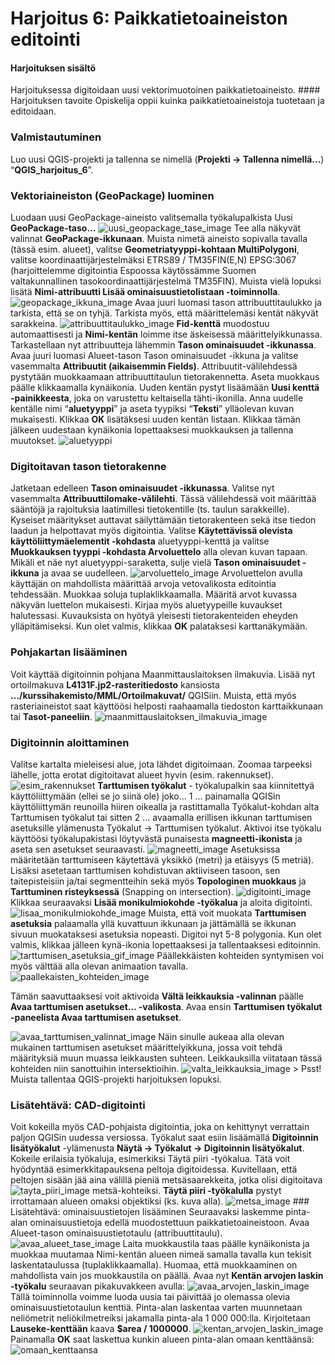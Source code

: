 # Harjoitus 6: Paikkatietoaineiston editointi

#### Harjoituksen sisältö
Harjoituksessa digitoidaan uusi vektorimuotoinen paikkatietoaineisto.
#### Harjoituksen tavoite
Opiskelija oppii kuinka paikkatietoaineistoja tuotetaan ja editoidaan.


### Valmistautuminen
Luo uusi QGIS-projekti ja tallenna se nimellä (**Projekti → Tallenna nimellä…**) “**QGIS_harjoitus_6**”.

### Vektoriaineiston (GeoPackage) luominen
Luodaan uusi GeoPackage-aineisto valitsemalla työkalupalkista Uusi **GeoPackage-taso…**
![uusi_geopackage_tase_image](GP002_johdanto_qgisin_kayttoon/src/img/harjoitus_6/image21.png)
Tee alla näkyvät valinnat **GeoPackage-ikkunaan**. Muista nimetä aineisto sopivalla tavalla (tässä esim. alueet), valitse **Geometriatyyppi-kohtaan MultiPolygoni**, valitse koordinaattijärjestelmäksi ETRS89 / TM35FIN(E,N) EPSG:3067 (harjoittelemme digitointia Espoossa käytössämme Suomen valtakunnallinen tasokoordinaattijärjestelmä TM35FIN). Muista vielä lopuksi lisätä **Nimi-attribuutti Lisää ominaisuustietolistaan -toiminnolla**.
![geopackage_ikkuna_image](GP002_johdanto_qgisin_kayttoon/src/img/harjoitus_6/image14.png)
Avaa juuri luomasi tason attribuuttitaulukko ja tarkista, että se on tyhjä. Tarkista myös, että määrittelemäsi kentät näkyvät sarakkeina.
![attribuuttitaulukko_image](GP002_johdanto_qgisin_kayttoon/src/img/harjoitus_6/image4.png)
**Fid-kenttä** muodostuu automaattisesti ja **Nimi-kentän** loimme itse äskeisessä määrittelyikkunassa.
Tarkastellaan nyt attribuutteja lähemmin **Tason ominaisuudet -ikkunassa**. Avaa juuri luomasi Alueet-tason Tason ominaisuudet -ikkuna ja valitse vasemmalta **Attribuutit (aikaisemmin Fields)**. Attribuutit-välilehdessä pystytään muokkaamaan attribuuttitaulun tietorakennetta. Aseta muokkaus päälle klikkaamalla kynäikonia. Uuden kentän pystyt lisäämään **Uusi kenttä -painikkeesta**, joka on varustettu keltaisella tähti-ikonilla. 
Anna uudelle kentälle nimi “**aluetyyppi**” ja aseta tyypiksi “**Teksti**” ylläolevan kuvan mukaisesti. Klikkaa **OK** lisätäksesi uuden kentän listaan. Klikkaa tämän jälkeen uudestaan kynäikonia lopettaaksesi muokkauksen ja tallenna muutokset.
![aluetyyppi](GP002_johdanto_qgisin_kayttoon/src/img/harjoitus_6/image1.png)

### Digitoitavan tason tietorakenne
Jatketaan edelleen **Tason ominaisuudet -ikkunassa**. Valitse nyt vasemmalta **Attribuuttilomake-välilehti**. Tässä välilehdessä voit määrittää sääntöjä ja rajoituksia laatimillesi tietokentille (ts. taulun sarakkeille). Kyseiset määritykset auttavat säilyttämään tietorakenteen sekä itse tiedon laadun ja helpottavat myös digitointia.
Valitse **Käytettävissä olevista käyttöliittymäelementit -kohdasta** aluetyyppi-kenttä ja valitse **Muokkauksen tyyppi -kohdasta Arvoluettelo** alla olevan kuvan tapaan. Mikäli et näe nyt aluetyyppi-saraketta, sulje vielä **Tason ominaisuudet -ikkuna** ja avaa se uudelleen.
![arvoluettelo_image](GP002_johdanto_qgisin_kayttoon/src/img/harjoitus_6/image11.png)
Arvoluettelon avulla käyttäjän on mahdollista määrittää arvoja vetovalikosta editointia tehdessään. Muokkaa soluja tuplaklikkaamalla. Määritä arvot kuvassa näkyvän luettelon mukaisesti. Kirjaa myös aluetyypeille kuvaukset halutessasi. Kuvauksista on hyötyä yleisesti tietorakenteiden eheyden ylläpitämiseksi. Kun olet valmis, klikkaa **OK** palataksesi karttanäkymään. 

### Pohjakartan lisääminen
Voit käyttää digitoinnin pohjana Maanmittauslaitoksen ilmakuvia. Lisää nyt ortoilmakuva **L4131F.jp2-rasteritiedosto** kansiosta **.../kurssihakemisto/MML/Ortoilmakuvat/** QGISiin. Muista, että myös rasteriaineistot saat käyttöösi helposti raahaamalla tiedoston karttaikkunaan tai **Tasot-paneeliin**. 
![maanmittauslaitoksen_ilmakuvia_image](GP002_johdanto_qgisin_kayttoon/src/img/harjoitus_6/image13.png)

### Digitoinnin aloittaminen
Valitse kartalta mieleisesi alue, jota lähdet digitoimaan. Zoomaa tarpeeksi lähelle, jotta erotat digitoitavat alueet hyvin (esim. rakennukset).
![esim_rakennukset](GP002_johdanto_qgisin_kayttoon/src/img/harjoitus_6/image3.png)
**Tarttumisen työkalut** - työkalupalkin saa kiinnitettyä käyttöliittymään (ellei se jo siinä ole) joko… 
1 … painamalla QGISin käyttöliittymän reunoilla hiiren oikealla ja rastittamalla Työkalut-kohdan alta Tarttumisen työkalut tai sitten
2 … avaamalla erillisen ikkunan tarttumisen asetuksille ylämenusta Työkalut → Tarttumisen työkalut.
Aktivoi itse työkalu käyttöösi työkalupakistasi löytyvästä punaisesta **magneetti-ikonista** ja aseta sen asetukset seuraavasti.
![magneetti_image](GP002_johdanto_qgisin_kayttoon/src/img/harjoitus_6/image9.png)
Asetuksissa määritetään tarttumiseen käytettävä yksikkö (metri) ja etäisyys (5 metriä). Lisäksi asetetaan tarttumisen kohdistuvan aktiiviseen tasoon, sen taitepisteisiin ja/tai segmentteihin sekä myös **Topologinen muokkaus** ja **Tarttuminen risteyksessä** (Snapping on intersection).
![digitointi_image](GP002_johdanto_qgisin_kayttoon/src/img/harjoitus_6/image7.png)
Klikkaa seuraavaksi **Lisää monikulmiokohde -työkalua**  ja aloita digitointi. 
![lisaa_monikulmiokohde_image](GP002_johdanto_qgisin_kayttoon/src/img/harjoitus_6/image17.png)
Muista, että voit muokata **Tarttumisen asetuksia** palaamalla yllä kuvattuun ikkunaan ja jättämällä se ikkunan sivuun muokataksesi asetuksia nopeasti. Digitoi nyt 5-8 polygonia. Kun olet valmis, klikkaa jälleen kynä-ikonia lopettaaksesi ja tallentaaksesi editoinnin. 
![tarttumisen_asetuksia_gif_image](GP002_johdanto_qgisin_kayttoon/src/img/harjoitus_6/image18.gif)
Päällekkäisten kohteiden syntymisen voi myös välttää alla olevan animaation tavalla.
![paallekaisten_kohteiden_image](GP002_johdanto_qgisin_kayttoon/src/img/harjoitus_6/image19.gif)

Tämän saavuttaaksesi voit aktivoida **Vältä leikkauksia -valinnan** päälle **Avaa tarttumisen asetukset... -valikosta**. Avaa ensin **Tarttumisen työkalut -paneelista Avaa tarttumisen asetukset**.

![avaa_tarttumisen_valinnat_image](GP002_johdanto_qgisin_kayttoon/src/img/harjoitus_6/image12.png)
Näin sinulle aukeaa alla olevan mukainen tarttumisen asetukset määrittelyikkuna, jossa voit tehdä määrityksiä muun muassa leikkausten suhteen. Leikkauksilla viitataan tässä kohteiden niin sanottuihin intersektioihin.
![valta_leikkauksia_image](GP002_johdanto_qgisin_kayttoon/src/img/harjoitus_6/image16.png)
> Psst! Muista tallentaa QGIS-projekti harjoituksen lopuksi.



### Lisätehtävä: CAD-digitointi
Voit kokeilla myös CAD-pohjaista digitointia, joka on kehittynyt verrattain paljon QGISin uudessa versiossa. Työkalut saat esiin lisäämällä **Digitoinnin lisätyökalut** -ylämenusta **Näytä → Työkalut → Digitoinnin lisätyökalut**. 
Kokeile erilaisia työkaluja, esimerkiksi Täytä piiri -työkalua. Tätä voit hyödyntää esimerkkitapauksena peltoja digitoidessa. Kuvitellaan, että peltojen sisään jää aina välillä pieniä metsäsaarekkeita, jotka olisi digitoitava 
![tayta_piiri_image](GP002_johdanto_qgisin_kayttoon/src/img/harjoitus_6/image8.png)
metsä-kohteiksi. **Täytä piiri -työkalulla** pystyt irrottamaan alueen omaksi objektiksi (ks. kuva alla).
![metsa_image](GP002_johdanto_qgisin_kayttoon/src/img/harjoitus_6/image2.png)
### Lisätehtävä: ominaisuustietojen lisääminen
Seuraavaksi laskemme pinta-alan ominaisuustietoja edellä muodostettuun paikkatietoaineistoon. Avaa Alueet-tason ominaisuustietotaulu (attribuuttitaulu).
![avaa_alueet_tase_image](GP002_johdanto_qgisin_kayttoon/src/img/harjoitus_6/image15.png)
Laita muokkaustila taas päälle kynäikonista  ja muokkaa muutamaa Nimi-kentän alueen nimeä samalla tavalla kun tekisit laskentataulussa (tuplaklikkaamalla). Huomaa, että muokkaaminen on mahdollista vain jos muokkaustila on päällä.
Avaa nyt **Kentän arvojen laskin -työkalu** seuraavan pikakuvakkeen avulla: 
![avaa_arvojen_laskin_image](GP002_johdanto_qgisin_kayttoon/src/img/harjoitus_6/image5.jpg)
Tällä toiminnolla voimme luoda uusia tai päivittää jo olemassa olevia ominaisuustietotaulun kenttiä.  Pinta-alan laskentaa varten muunnetaan neliömetrit neliökilmetreiksi jakamalla pinta-ala 1 000 000:lla. Kirjoitetaan **Lauseke-kenttään** kaava **$area / 1000000**.
![kentan_arvojen_laskin_image](GP002_johdanto_qgisin_kayttoon/src/img/harjoitus_6/image10.jpg)
Painamalla **OK** saat laskettua kunkin alueen pinta-alan omaan kenttäänsä:
![omaan_kenttaansa](GP002_johdanto_qgisin_kayttoon/src/img/harjoitus_6/image20.jpg)

